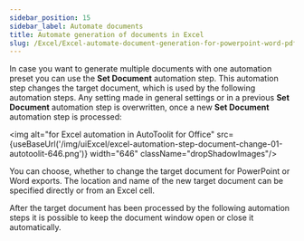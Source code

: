 ```yaml
---
sidebar_position: 15
sidebar_label: Automate documents
title: Automate generation of documents in Excel
slug: /Excel/Excel-automate-document-generation-for-powerpoint-word-pdf
---
```


In case you want to generate multiple documents with one automation preset you can use the **Set Document** automation step.
This automation step changes the target document, which is used by the following automation steps.
Any setting made in general settings or in a previous **Set Document** automation step is overwritten, once a new **Set Document** automation step is processed:

<img alt="for Excel automation in AutoToolit for Office" src={useBaseUrl('/img/uiExcel/excel-automation-step-document-change-01-autotoolit-646.png')} width="646" className="dropShadowImages"/>

You can choose, whether to change the target document for PowerPoint or Word exports.
The location and name of the new target document can be specified directly or from an Excel cell.

After the target document has been processed by the following automation steps it is possible to keep the document window open or close it automatically.